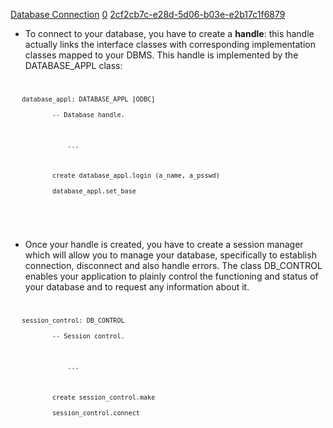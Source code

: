 [[Property:title|Database Connection]]
[[Property:weight|0]]
[[Property:uuid|2cf2cb7c-e28d-5d06-b03e-e2b17c1f6879]]
* To connect to your database, you have to create a '''handle''': this handle actually links the interface classes with corresponding implementation classes mapped to your DBMS. This handle is implemented by the DATABASE_APPL class:
<code>
    database_appl: DATABASE_APPL [ODBC]
            -- Database handle.

                ...

            create database_appl.login (a_name, a_psswd)
            database_appl.set_base
</code>
<br/>

{{note|Calling set_base links the EiffelStore interface to this specific handle. }}

{{tip|You can manage handles to many databases: as an instance of <eiffel>DATABASE_APPL</eiffel> stands for a specific database handle, you only have to create one instance of <eiffel>DATABASE_APPL</eiffel> for every DBMS handle you wish to create. Do not forget to call set_base to activate appropriate handle. }}


{{note|The generic parameter of <eiffel>DATABASE_APPL</eiffel> specifies the actual DBMS used. }}

* Once your handle is created, you have to create a session manager which will allow you to manage your database, specifically to establish connection, disconnect and also handle errors. The class <eiffel>DB_CONTROL</eiffel> enables your application to plainly control the functioning and status of your database and to request any information about it.
<code>
    session_control: DB_CONTROL
            -- Session control.

                ...

            create session_control.make
            session_control.connect
</code>

{{note|Take a look at the [[Database control|database control]]  part to see how to use <eiffel>DB_CONTROL</eiffel> capabilities. }}


{{seealso|<br/>
[[Database control|Database control and error handling]]  <br/>
[[EiffelStore Implementation Layer|Implementation]]  <br/>
}}




